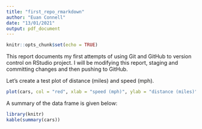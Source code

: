 ```yaml
---
title: "first_repo_rmarkdown"
author: "Euan Connell"
date: "13/01/2021"
output: pdf_document
---
```


```r
knitr::opts_chunk$set(echo = TRUE)
```

This report documents my first attempts of using Git and GitHub to version control on RStudio project. I will be modifying this report, staging and committing changes and then pushing to GitHub.

Let's create a test plot of distance (miles) and speed (mph).

```r
plot(cars, col = "red", xlab = "speed (mph)", ylab = "distance (miles)")
```

A summary of the data frame is given below:

```r
library(knitr)
kable(summary(cars))
```
